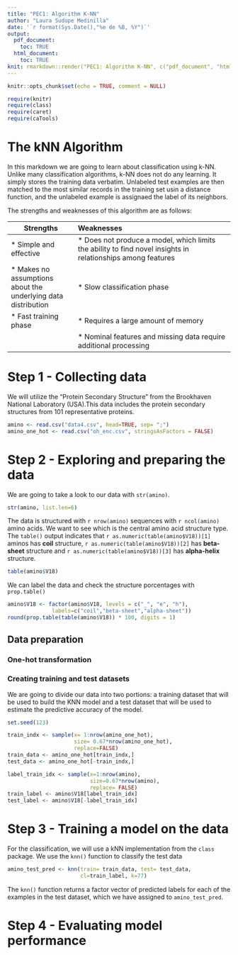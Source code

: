 ```yaml
---
title: "PEC1: Algorithm K-NN"
author: "Laura Sudupe Medinilla"
date: '`r format(Sys.Date(),"%e de %B, %Y")`'
output:
  pdf_document:
    toc: TRUE
  html_document:
    toc: TRUE
knit: rmarkdown::render("PEC1: Algorithm K-NN", c("pdf_document", "html_document"),output_file = c("PEC1: Algorithm K-NN","PEC1: Algorithm K-NN"))
---
```


```r
knitr::opts_chunk$set(echo = TRUE, comment = NULL)
```

```r
require(knitr)
require(class)
require(caret)
require(caTools)
```

# The kNN Algorithm

In this markdown we are going to learn about classification using k-NN. Unlike
many classification algorithms, k-NN does not do any learning. It simply stores 
the training data verbatim. Unlabeled test examples are then matched to the most 
similar records in the training set usin a distance function, and the unlabeled
example is assignaed the label of its neighbors.

The strengths and weaknesses of this algorithm are as follows:

| **Strengths**    | **Weaknesses**  | 
| ------------------------ |:------------------------------------------------------- |
|* Simple and effective     |* Does not produce a model, which limits the ability to find novel insights in relationships among features |
| * Makes no assumptions about the underlying data distribution | * Slow classification phase |
| * Fast training phase | * Requires a large amount of memory  
|    | * Nominal features and missing data require additional processing |



# Step 1 - Collecting data

We will utilize the "Protein Secondary Structure" from the Brookhaven National Laboratory (USA).This data includes the protein secondary structures from 101 representative proteins.


```r
amino <- read.csv("data4.csv", head=TRUE, sep= ";")
amino_one_hot <- read.csv("oh_enc.csv", stringsAsFactors = FALSE)
```


# Step 2 - Exploring and preparing the data

We are going to take a look to our data with `str(amino)`. 
```r
str(amino, list.len=6)
```
The data is structured with `r nrow(amino)` sequences with `r ncol(amino)` amino acids. We want to see which is the central amino acid structure type. The `table()` output indicates that `r as.numeric(table(amino$V18))[1]` aminos has **coil** structure, `r as.numeric(table(amino$V18))[2]` has **beta-sheet** structure and `r as.numeric(table(amino$V18))[3]` has **alpha-helix** structure.

```r
table(amino$V18)
```
We can label the data and check the structure porcentages with `prop.table()`
```r
amino$V18 <- factor(amino$V18, levels = c("_", "e", "h"),
              labels=c("coil","beta-sheet","alpha-sheet"))
round(prop.table(table(amino$V18)) * 100, digits = 1)
```
## Data preparation 

### One-hot transformation 

### Creating training and test datasets

We are going to divide our data into two portions: a training dataset that will be used to build the KNN model and a test dataset that will be used to estimate the predictive accuracy of the model. 
```r
set.seed(123)

train_indx <- sample(x= 1:nrow(amino_one_hot),
                     size= 0.67*nrow(amino_one_hot),
                     replace=FALSE)
train_data <- amino_one_hot[train_indx,]
test_data <- amino_one_hot[-train_indx,]

label_train_idx <- sample(x=1:nrow(amino),
                          size=0.67*nrow(amino),
                          replace= FALSE)
train_label <- amino$V18[label_train_idx]
test_label <- amino$V18[-label_train_idx]


```


# Step 3 - Training a model on the data

For the classification, we will use a kNN implementation from the `class` package. We use the `knn()` function to classify the test data
```r
amino_test_pred <- knn(train= train_data, test= test_data,
                       cl=train_label, k=77)
```

The `knn()` function returns a factor vector of predicted labels for each of the examples in the test dataset, which we have assigned to `amino_test_pred`.


# Step 4 - Evaluating model performance

# 







